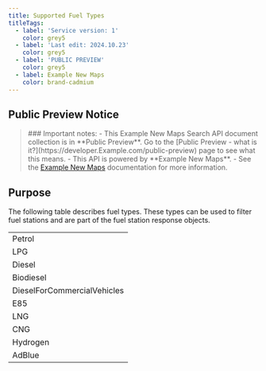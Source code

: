 ```yaml
---
title: Supported Fuel Types
titleTags:
  - label: 'Service version: 1'
    color: grey5
  - label: 'Last edit: 2024.10.23'
    color: grey5
  - label: 'PUBLIC PREVIEW'
    color: grey5
  - label: Example New Maps
    color: brand-cadmium
---
```


## Public Preview Notice  

<Blockquote type="announcement" hasIcon> 
### Important notes:
- This Example New Maps Search API document collection is in **Public Preview**. Go to the  [Public Preview - what is it?](https://developer.Example.com/public-preview)  page to see what this means.
- This API is powered by **Example New Maps**.
- See the <a href="https://developer.Example.com/Example-New-maps/documentation/introduction">Example New Maps</a> documentation for more information.
</Blockquote>  

## Purpose  

The following table describes fuel types. These types can be used to filter fuel stations and are part of the fuel station response objects.

<table data-notbreakword>
  <tbody>
    <tr>
      <td>Petrol</td>
    </tr>
    <tr>
      <td>LPG</td>
    </tr>
    <tr>
      <td>Diesel</td>
    </tr>
    <tr>
      <td>Biodiesel</td>
    </tr>
    <tr>
      <td>DieselForCommercialVehicles</td>
    </tr>
    <tr>
      <td>E85</td>
    </tr>
    <tr>
      <td>LNG</td>
    </tr>
    <tr>
      <td>CNG</td>
    </tr>
    <tr>
      <td>Hydrogen</td>
    </tr>
    <tr>
      <td>AdBlue</td>
    </tr>
  </tbody>
</table>
